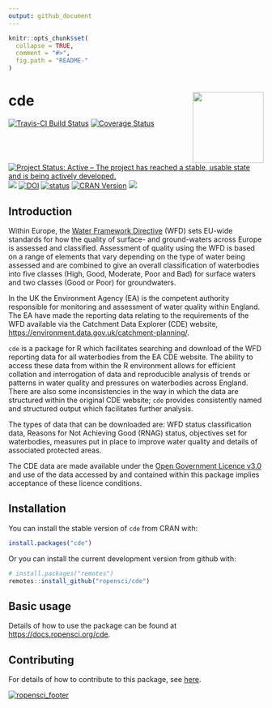 ```yaml
---
output: github_document
---
```


<!-- README.md is generated from README.Rmd. Please edit that file -->

```r
knitr::opts_chunk$set(
  collapse = TRUE,
  comment = "#>",
  fig.path = "README-"
)
```

# cde <img src="https://docs.ropensci.org/cde/reference/figures/logo.png" align="right" height=140/>
[![Travis-CI Build Status](https://travis-ci.org/ropensci/cde.svg?branch=master)](https://travis-ci.org/ropensci/cde) [![Coverage Status](https://coveralls.io/repos/github/ropensci/cde/badge.svg?branch=master)](https://coveralls.io/github/ropensci/cde?branch=master) [![Project Status: Active – The project has reached a stable, usable state and is being actively developed.](https://www.repostatus.org/badges/latest/active.svg)](https://www.repostatus.org/#active) [![](https://badges.ropensci.org/284_status.svg)](https://github.com/ropensci/onboarding/issues/284) [![DOI](https://zenodo.org/badge/92712854.svg)](https://zenodo.org/badge/latestdoi/92712854)
[![status](http://joss.theoj.org/papers/0d35f75e861fcf47556d70571e226589/status.svg)](http://joss.theoj.org/papers/0d35f75e861fcf47556d70571e226589)
[![CRAN Version](http://www.r-pkg.org/badges/version/cde)](http://www.r-pkg.org/pkg/cde)
[![](http://cranlogs.r-pkg.org/badges/cde)](http://cran.rstudio.com/web/packages/cde/index.html)

## Introduction

Within Europe, the [Water Framework Directive](http://ec.europa.eu/environment/water/water-framework/index_en.html) (WFD) sets EU-wide standards for how the quality of surface- and ground-waters across Europe is assessed and classified. Assessment of quality using the WFD is based on a range of elements that vary depending on the type of water being assessed and are combined to give an overall classification of waterbodies into five classes (High, Good, Moderate, Poor and Bad) for surface waters and two classes (Good or Poor) for groundwaters.

In the UK the Environment Agency (EA) is the competent authority responsible for monitoring and assessment of water quality within England. The EA have made the reporting data relating to the requirements of the WFD available via the Catchment Data Explorer (CDE) website, [https://environment.data.gov.uk/catchment-planning/](https://environment.data.gov.uk/catchment-planning/). 

`cde` is a package for R which facilitates searching and download of the WFD reporting data for all waterbodies from the EA CDE website. The ability to access these data from within the R environment allows for efficient collation and interrogation of data and reproducible analysis of trends or patterns in water quality and pressures on waterbodies across England. There are also some inconsistencies in the way in which the data are structured within the original CDE website; ``cde`` provides consistently named and structured output which facilitates further analysis.

The types of data that can be downloaded are: WFD status classification data, Reasons for Not Achieving Good (RNAG) status, objectives set for waterbodies, measures put in place to improve water quality and details of associated protected areas.

The CDE data are made available under the [Open Government Licence v3.0](https://www.nationalarchives.gov.uk/doc/open-government-licence/version/3/) and use of the data accessed by and contained within this package implies acceptance of these licence conditions.

## Installation

You can install the stable version of `cde` from CRAN with:

```r
install.packages("cde")
```

Or you can install the current development version from github with:

```r
# install.packages("remotes")
remotes::install_github("ropensci/cde")
```

## Basic usage

Details of how to use the package can be found at [https://docs.ropensci.org/cde](https://docs.ropensci.org/cde).

## Contributing

For details of how to contribute to this package, see [here](https://docs.ropensci.org/cde/CONTRIBUTING.html).

[![ropensci_footer](https://ropensci.org/public_images/github_footer.png)](https://ropensci.org)


